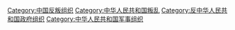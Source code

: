 [[Category:中国反叛组织|Category:中国反叛组织]]
[[Category:中华人民共和国叛乱|Category:中华人民共和国叛乱]]
[[Category:反中华人民共和国政府组织|Category:反中华人民共和国政府组织]]
[[Category:中华人民共和国军事组织|Category:中华人民共和国军事组织]]